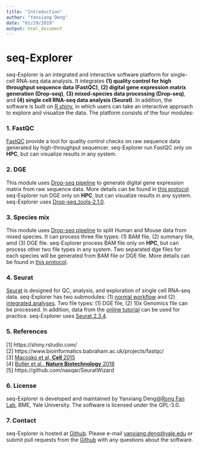 ```yaml
---
title: "Introduction"
author: "Yanxiang Deng"
date: "01/29/2019"
output: html_document
---
```


# seq-Explorer

seq-Explorer is an integrated and interactive software platform for single-cell RNA-seq data analysis. It integrates **(1) quality control for high throughput sequence data (FastQC)**, **(2) digital gene expression matrix generation (Drop-seq)**,  **(3) mixed-species data processing (Drop-seq)**, and **(4) single cell RNA-seq data analysis (Seurat)**. In addition, the software is built on [R shiny](https://shiny.rstudio.com/), in which users can take an interactive approach to explore and visualize the data. The platform consists of the four modules:


### 1. FastQC

[FastQC](https://www.bioinformatics.babraham.ac.uk/projects/fastqc/) provide a tool for quality control checks on raw sequence data generated by high-throughput sequencer. seq-Explorer run FastQC only on **HPC**, but can visualize results in any system.

### 2. DGE

This module uses [Drop-seq pipeline](http://mccarrolllab.org/dropseq/) to generate digital gene expression matrix from raw sequence data. More details can be found in [this protocol](https://github.com/broadinstitute/Drop-seq/releases). seq-Explorer run DGE only on **HPC**, but can visualize results in any system. seq-Explorer uses [Drop-seq_tools-2.1.0](https://github.com/broadinstitute/Drop-seq/releases).

### 3. Species mix

This module uses [Drop-seq pipeline](http://mccarrolllab.org/dropseq/) to split Human and Mouse data from mixed species. It can process three file types: (1) BAM file, (2) summary file, amd (3) DGE file. seq-Explorer process BAM file only on **HPC**, but can process other two file types in any system. Two separated dge files for each species will be generated from BAM file or DGE file. More details can be found in [this protocol](https://github.com/broadinstitute/Drop-seq/releases). 

### 4. Seurat

[Seurat](https://satijalab.org/seurat/) is designed for QC, analysis, and exploration of single cell RNA-seq data. seq-Explorer has two submodules: (1) [normal workflow](https://satijalab.org/seurat/pbmc3k_tutorial.html) and (2) [integrated analyses](https://satijalab.org/seurat/immune_alignment.html). Two file types: (1) DGE file, (2) 10x Genomics file can be processed. In addition, data from the [online tutorial](https://satijalab.org/seurat/get_started.html) can be used for practice. seq-Explorer uses [Seurat 2.3.4](https://satijalab.org/seurat/install.html).

### 5. References
[1] https://shiny.rstudio.com/ <br/>
[2] https://www.bioinformatics.babraham.ac.uk/projects/fastqc/ <br/>
[3] [Macosko et al, **Cell** 2015](https://www.cell.com/abstract/S0092-8674%2915%2900549-8) <br/>
[4] [Butler et al., **Nature Biotechnology** 2018](https://www.nature.com/articles/nbt.4096) <br/>
[5] https://github.com/nasqar/SeuratWizard

### 6. License
seq-Explorer is developed and maintained by Yanxiang Deng@[Rong Fan Lab](https://www.eng.yale.edu/fanlab/Rong_Fan_Group/Welcome.html), BME, Yale University. The software is licensed under the GPL-3.0.

### 7. Contact
seq-Explorer is hosted at [Github](https://github.com/dyxmvp/seqExplorer). Please e-mail [yanxiang.deng@yale.edu](mailto:yanxiang.deng@yale.edu) or submit pull requests from the [Github](https://github.com/dyxmvp/seqExplorer) with any questions about the software.
